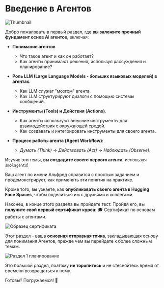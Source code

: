 # Введение в Агентов

<img src="https://huggingface.co/datasets/agents-course/course-images/resolve/main/en/unit1/thumbnail.jpg" alt="Thumbnail"/>

Добро пожаловать в первый раздел, где **вы заложите прочный фундамент основ AI агентов**, включая:

- **Понимание агентов**  
  - Что такое агент и как он работает?  
  - Как агенты принимают решения, используя рассуждения и планирование?

- **Роль LLM (Large Language Models - больших языковых моделей) в агентах**.  
  - Как LLM служат "мозгом" агента.  
  - Как LLM структурируют диалоги с помощью системы сообщений.

- **Инструменты (Tools) и Действия (Actions)**.  
  - Как агенты используют внешние инструменты для взаимодействия с окружающей средой.  
  - Как создавать и интегрировать инструменты для своего агента.

- **Процесс работы агента (Agent Workflow):** 
  - *Думать (Think)* → *Действовать (Act)* → *Наблюдать (Observe)*.

Изучив эти темы, **вы создадите своего первого агента**, используя `smolagents`! 

Ваш агент по имени Альфред справится с простым заданием и продемонстрирует, как применять эти понятия на практике. 

Кроме того, вы узнаете, как **опубликовать своего агента в Hugging Face Spaces**, чтобы поделиться им с друзьями и коллегами.

Наконец, в конце этого раздела вы пройдете тест. Пройдя его, вы **получите свой первый сертификат курса**: 🎓 Сертификат по основам работы с агентами.

<img src="https://huggingface.co/datasets/agents-course/course-images/resolve/main/en/unit1/certificate-example.jpg" alt="Образец сертификата"/>

Этот раздел - ваша **основная отправная точка**, закладывающая основу для понимания Агентов, прежде чем вы перейдете к более сложным темам.

<img src="https://huggingface.co/datasets/agents-course/course-images/resolve/main/en/unit1/whiteboard-no-check.jpg" alt="Раздел 1 планирование"/>

Это большой раздел, поэтому **не торопитесь** и не стесняйтесь время от времени возвращаться к нему.

Готовы? Погружаемся! 🚀
